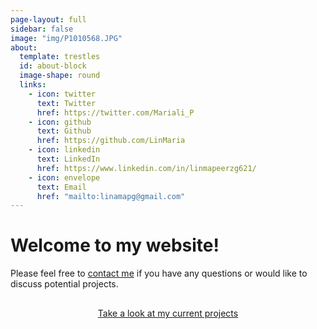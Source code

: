 ---
page-layout: full
sidebar: false
image: "img/P1010568.JPG"
about:
  template: trestles
  id: about-block
  image-shape: round
  links:
    - icon: twitter
      text: Twitter
      href: https://twitter.com/Mariali_P
    - icon: github
      text: Github
      href: https://github.com/LinMaria
    - icon: linkedin
      text: LinkedIn
      href: https://www.linkedin.com/in/linmapeerzg621/
    - icon: envelope
      text: Email
      href: "mailto:linamapg@gmail.com"  
---

::: {#about-block}
# Welcome to my website!
:::


Please feel free to [contact me](mailto:lina.perez.garcia@fu-berlin.de) if you have any questions or would like to discuss potential projects.

```{=html}
<div  style="margin: 30px; text-align: center;">
<a class="btn btn-primary" href="https://linmaria.github.io/LinaAtTheMoment/projects/" role="button" target="_blank" style="padding: 15px 30px;">Take a look at my current projects</a>
</div>
```

